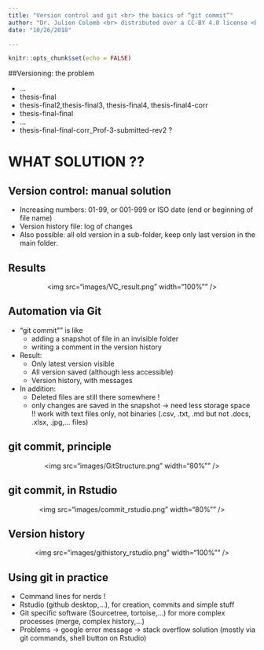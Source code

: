 ```yaml
---
title: "Version control and git <br> the basics of “git commit”"
author: "Dr. Julien Colomb <br> distributed over a CC-BY 4.0 license <br> initially created for the university of Jena."
date: "10/26/2018"

---
```


```r
knitr::opts_chunk$set(echo = FALSE)
```



##Versioning: the problem

- …
- thesis-final
- thesis-final2,thesis-final3, thesis-final4, thesis-final4-corr
- thesis-final-final
- …
- thesis-final-final-corr_Prof-3-submitted-rev2 ?

# WHAT SOLUTION ??

## Version control: manual solution

- Increasing numbers: 01-99, or 001-999 or ISO date (end or beginning of file name)
- Version history file: log of changes 
- Also possible: all old version in a sub-folder, keep only last version in the main folder.

## Results

<center><img src="images/VC_result.png" width="100%"" /></center>

## Automation via Git

- "git commit"" is like
    - adding a snapshot of file in an invisible folder
    - writing a comment in the version history
- Result:
    - Only latest version visible
    - All version saved (although less accessible)
    - Version history, with messages
    
- In addition:
    - Deleted files are still there somewhere !
    - only changes are saved in the snapshot -> need less storage space <br> !! work with text files only, not binaries (.csv, .txt, .md but not .docs, .xlsx, .jpg,… files)

## git commit, principle

<center><img src="images/GitStructure.png" width="80%"" /></center>

## git commit, in Rstudio

<center><img src="images/commit_rstudio.png" width="80%"" /></center>

## Version history

<center><img src="images/githistory_rstudio.png" width="100%"" /></center>

## Using git in practice

- Command lines for nerds !
- Rstudio (github desktop,…), for creation, commits and simple stuff
- Git specific software (Sourcetree, tortoise,…) for more complex processes (merge, complex history,…)
- Problems -> google error message -> stack overflow solution (mostly via git commands, shell button on Rstudio)